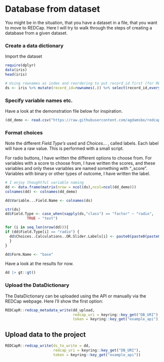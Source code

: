 # Database from dataset {#scratch}

You might be in the situation, that you have a dataset in a file, that you want to move to REDCap. Here I will try to walk through the steps of creating a database from a given dataset.

### Create a data dictionary

Import the dataset

```r
require(dplyr)
data(iris)
head(iris)

# Using rownames as index and reordering to put record_id first (for REDCap)
ds <- iris %>% mutate(record_id=rownames(.)) %>% select(record_id,everything(.))
```

### Specify variable names etc.

Have a look at the demonstration file below for inspiration.

```r
(dd_demo <- read.csv("https://raw.githubusercontent.com/agdamsbo/redcap-r-handbook/main/redcap/REDCapDataDictonaryDemo.csv")) |> head() |> gt::gt()
```

### Format choices

Note the different *Field.Type's* used and *Choices..*. , called labels. Each label will have a raw value. This is performed with a small script.

For radio buttons, I have written the different options to choose from. For variables with a score to choose from, I have written the scores, and these variables and only these variables are named something with "\_score". Variables with binary or other types of outcome, I have written the label.

```r
# I enjoy thoughtful variable naming
dd <- data.frame(matrix(nrow = ncol(ds),ncol=ncol(dd_demo)))
colnames(dd) <- colnames(dd_demo)

dd$Variable...Field.Name <- colnames(ds)

str(ds)
dd$Field.Type <- case_when(sapply(ds,"class") == "factor" ~ "radio",
          TRUE ~ "text")

for (i in seq_len(nrow(dd))){
if (dd$Field.Type[i] == "radio") {
  dd$Choices..Calculations..OR.Slider.Labels[i] <- paste0(paste0(paste0(seq_along(levels(ds[,i])),", ",levels(ds[,i])),collapse = " | "))
  }
}

dd$Form.Name <- "base"
```

Have a look at the results for now.

```r
dd |> gt::gt()
```

### Upload the DataDictionary

The DataDictionary can be uploaded using the API or manually via the REDCap webpage. Here I'll show the first option:

```r
REDCapR::redcap_metadata_write(dd_upload,
                               redcap_uri = keyring::key_get("DB_URI"),
                               token = keyring::key_get("example_api"))
```

## Upload data to the project

```r
REDCapR::redcap_write(ds_to_write = dd,
                      redcap_uri = keyring::key_get("DB_URI"),
                      token = keyring::key_get("example_api"))
```

